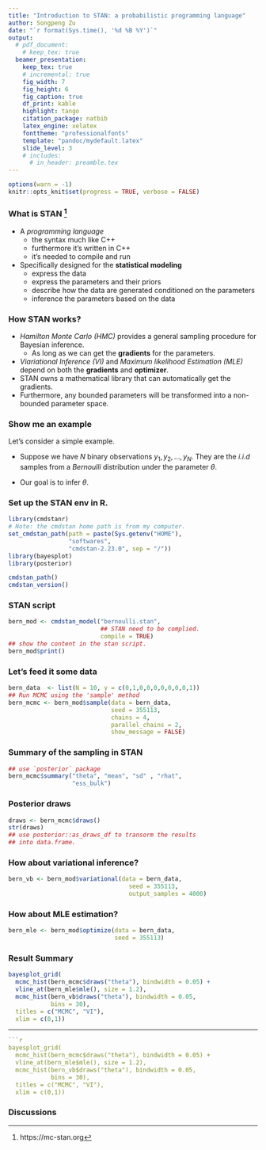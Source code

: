 ```yaml
---
title: "Introduction to STAN: a probabilistic programming language"
author: Songpeng Zu
date: "`r format(Sys.time(), '%d %B %Y')`"
output:
  # pdf_document:
    # keep_tex: true
  beamer_presentation:
    keep_tex: true
    # incremental: true
    fig_width: 7
    fig_height: 6
    fig_caption: true
    df_print: kable
    highlight: tango
    citation_package: natbib
    latex_engine: xelatex
    fonttheme: "professionalfonts"
    template: "pandoc/mydefault.latex"
    slide_level: 3
    # includes:
      # in_header: preamble.tex
---
```


```r
options(warn = -1)
knitr::opts_knit$set(progress = TRUE, verbose = FALSE)
```

### What is STAN [^1]
[^1]: https://mc-stan.org

* A _programming language_
   - the syntax much like C++
   - furthermore it's written in C++
   - it's needed to compile and run

* Specifically designed for the __statistical modeling__
   - express the data
   - express the parameters and their priors
   - describe how the data are generated conditioned on the parameters
   - inference the parameters based on the data

### How STAN works?

* _Hamilton Monte Carlo (HMC)_ provides a general sampling procedure for Bayesian inference.
  - As long as we can get the __gradients__ for the parameters.
* _Viariational Inference (VI)_ and _Maximum likelihood Estimation (MLE)_
  depend on both the __gradients__ and __optimizer__. 
* STAN owns a mathematical library that can automatically get the gradients.
* Furthermore, any bounded parameters will be transformed into a non-bounded
  parameter space.

### Show me an example
Let's consider a simple example. 

* Suppose we have $N$ binary observations $y_{1},
y_{2}, \ldots, y_{N}$. They are the _i.i.d_ samples from a $Bernoulli$
distribution under the parameter $\theta$. 

* Our goal is to infer $\theta$.

### Set up the STAN env in R.
```r
library(cmdstanr)
# Note: the cmdstan home path is from my computer.
set_cmdstan_path(path = paste(Sys.getenv("HOME"),
                 "softwares",
                 "cmdstan-2.23.0", sep = "/"))
library(bayesplot)
library(posterior)

cmdstan_path()
cmdstan_version()
```
### STAN script

```r
bern_mod <- cmdstan_model("bernoulli.stan",
                          ## STAN need to be complied.
                          compile = TRUE)
## show the content in the stan script.
bern_mod$print()
```

### Let's feed it some data

```r
bern_data  <- list(N = 10, y = c(0,1,0,0,0,0,0,0,0,1))
## Run MCMC using the 'sample' method
bern_mcmc <- bern_mod$sample(data = bern_data,
                             seed = 355113,
                             chains = 4,
                             parallel_chains = 2,
                             show_message = FALSE)
```

### Summary of the sampling in STAN

```r
## use `posterior` package
bern_mcmc$summary("theta", "mean", "sd" , "rhat",
                  "ess_bulk")
```
### Posterior draws

```r
draws <- bern_mcmc$draws()
str(draws)
## use posterior::as_draws_df to transorm the results
## into data.frame.
```

### How about variational inference?

```r
bern_vb <- bern_mod$variational(data = bern_data,
                                  seed = 355113,
                                  output_samples = 4000)
```

### How about MLE estimation?

```r
bern_mle <- bern_mod$optimize(data = bern_data,
                              seed = 355113)

```

### Result Summary

```r
bayesplot_grid(
  mcmc_hist(bern_mcmc$draws("theta"), bindwidth = 0.05) +
  vline_at(bern_mle$mle(), size = 1.2),
  mcmc_hist(bern_vb$draws("theta"), bindwidth = 0.05,
            bins = 30),
  titles = c("MCMC", "VI"),
  xlim = c(0,1))
```

---
```r
```r
bayesplot_grid(
  mcmc_hist(bern_mcmc$draws("theta"), bindwidth = 0.05) +
  vline_at(bern_mle$mle(), size = 1.2),
  mcmc_hist(bern_vb$draws("theta"), bindwidth = 0.05,
            bins = 30),
  titles = c("MCMC", "VI"),
  xlim = c(0,1))
```

### Discussions
